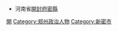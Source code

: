 *河南省[[開封府|開封府]][[密縣|密縣]]
[[Category:清朝河南知縣|開]]
[[Category:郑州政治人物|Category:郑州政治人物]]
[[Category:新密市|Category:新密市]]